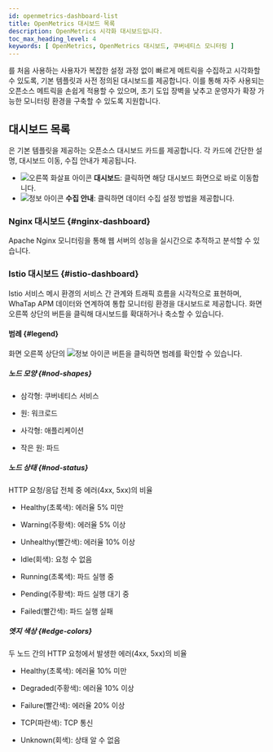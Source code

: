 ```yaml
---
id: openmetrics-dashboard-list
title: OpenMetrics 대시보드 목록
description: OpenMetrics 시각화 대시보드입니다.
toc_max_heading_level: 4
keywords: [ OpenMetrics, OpenMetrics 대시보드, 쿠버네티스 모니터링 ]
---
```


<Cmdname sid="openmetrics" className="uitext" />를 처음 사용하는 사용자가 복잡한 설정 과정 없이 빠르게 메트릭을 수집하고 시각화할 수 있도록, 기본 템플릿과 사전 정의된 대시보드를 제공합니다. 이를 통해 자주 사용되는 오픈소스 메트릭을 손쉽게 적용할 수 있으며, 초기 도입 장벽을 낮추고 운영자가 확장 가능한 모니터링 환경을 구축할 수 있도록 지원합니다.

## 대시보드 목록

<Cmdname sid="openmetrics_dashboard-list" className="uitext" />은 기본 템플릿을 제공하는 오픈소스 대시보드 카드를 제공합니다. 각 카드에 간단한 설명, 대시보드 이동, 수집 안내가 제공됩니다.

* ![오른쪽 화살표 아이콘](/img/ic-arrow-right.svg) **대시보드**: 클릭하면 해당 대시보드 화면으로 바로 이동합니다.
* ![정보 아이콘](/img/ic-info-circle.svg) **수집 안내**: 클릭하면 데이터 수집 설정 방법을 제공합니다.

### Nginx 대시보드 {#nginx-dashboard}

Apache Nginx 모니터링을 통해 웹 서버의 성능을 실시간으로 추적하고 분석할 수 있습니다.

### Istio 대시보드 {#istio-dashboard}

Istio 서비스 메시 환경의 서비스 간 관계와 트래픽 흐름을 시각적으로 표현하며, WhaTap APM 데이터와 연계하여 통합 모니터링 환경을 대시보드로 제공합니다. 화면 오른쪽 상단의 버튼을 클릭해 대시보드를 확대하거나 축소할 수 있습니다.

<ImgLang img='openmetrics-dashboard-istio.png' desc='OpenMetircs 대시보드 istio' />

#### 범례 {#legend}

화면 오른쪽 상단의 ![정보 아이콘](/img/ic-info-circle.svg) 버튼을 클릭하면 범례를 확인할 수 있습니다. 

<Columns>
<Column className="text--left width--75">

##### 노드 모양 {#nod-shapes}

* 삼각형: 쿠버네티스 서비스

* 원: 워크로드

* 사각형: 애플리케이션

* 작은 원: 파드

##### 노드 상태 {#nod-status}

HTTP 요청/응답 전체 중 에러(4xx, 5xx)의 비율

* Healthy(초록색): 에러율 5% 미만

* Warning(주황색): 에러율 5% 이상

* Unhealthy(빨간색): 에러율 10% 이상

* Idle(회색): 요청 수 없음

* Running(초록색): 파드 실행 중

* Pending(주황색): 파드 실행 대기 중

* Failed(빨간색): 파드 실행 실패

##### 엣지 색상 {#edge-colors}

두 노드 간의 HTTP 요청에서 발생한 에러(4xx, 5xx)의 비율

* Healthy(초록색): 에러율 10% 미만

* Degraded(주황색): 에러율 10% 이상

* Failure(빨간색): 에러율 20% 이상

* TCP(파란색): TCP 통신

* Unknown(회색): 상태 알 수 없음

</Column>
<Column className="text--right">

<ImgLang img='openmetrics-dashboard-legend.png' desc='OpenMetircs 대시보드 범례' />

</Column>
</Columns>